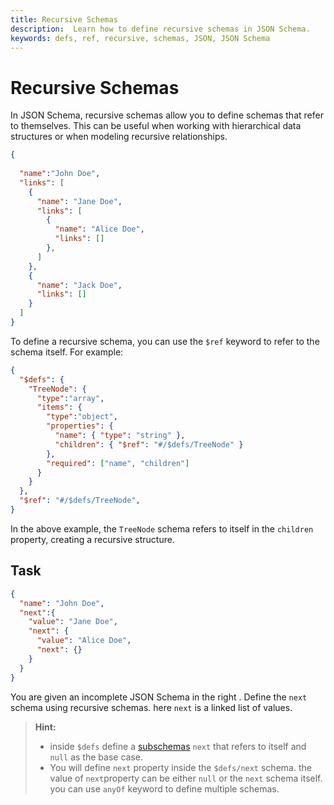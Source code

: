 ```yaml
---
title: Recursive Schemas
description:  Learn how to define recursive schemas in JSON Schema.
keywords: defs, ref, recursive, schemas, JSON, JSON Schema
---
```


# Recursive Schemas

In JSON Schema, recursive schemas allow you to define schemas that refer to themselves. This can be useful when working with hierarchical data structures or when modeling recursive relationships.

```json
{
  
  "name":"John Doe",
  "links": [
    {
      "name": "Jane Doe",
      "links": [
        {
          "name": "Alice Doe",
          "links": []
        },
      ]
    },
    {
      "name": "Jack Doe",
      "links": []
    }
  ]
}
```

To define a recursive schema, you can use the `$ref` keyword to refer to the schema itself. For example:

```json
{
  "$defs": {
    "TreeNode": {
      "type":"array",
      "items": {
        "type":"object",
        "properties": {
          "name": { "type": "string" },
          "children": { "$ref": "#/$defs/TreeNode" }
        },
        "required": ["name", "children"]
      }
    }
  },
  "$ref": "#/$defs/TreeNode",
}
```

In the above example, the `TreeNode` schema refers to itself in the `children` property, creating a recursive structure.

## Task 

```json
{
  "name": "John Doe",
  "next":{
    "value": "Jane Doe",
    "next": {
      "value": "Alice Doe",
      "next": {}
    }
  }
}
```
You are given an incomplete JSON Schema in the right <SideEditorLink/>.
Define the `next` schema using recursive schemas. here `next` is a linked list of values.

> **Hint:**
> - inside `$defs` define a [subschemas](https://json-schema.org/learn/glossary#subschema) `next` that refers to itself and `null` as the base case.
> - You will define `next` property inside the `$defs/next` schema. the value of `next`property can be either `null` or the `next` schema itself.  you can use `anyOf` keyword to define multiple schemas.